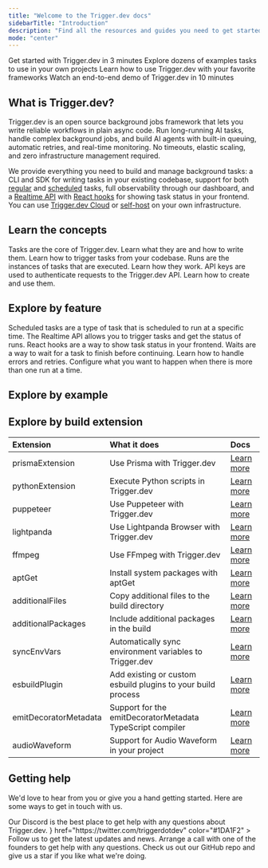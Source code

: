 ```yaml
---
title: "Welcome to the Trigger.dev docs"
sidebarTitle: "Introduction"
description: "Find all the resources and guides you need to get started"
mode: "center"
---
```


<CardGroup cols={2}>
  <Card title="Quick start" img="/images/intro-quickstart.jpg" href="/quick-start">
    Get started with Trigger.dev in 3 minutes
  </Card>
  <Card title="Examples" img="/images/intro-examples.jpg" href="/guides/introduction#example-tasks">
    Explore dozens of examples tasks to use in your own projects
  </Card>
  <Card title="Frameworks" img="/images/intro-frameworks.jpg" href="/guides/introduction#frameworks">
    Learn how to use Trigger.dev with your favorite frameworks
  </Card>
  <Card title="Video walkthrough" img="/images/intro-video.jpg" href="/video-walkthrough">
    Watch an end-to-end demo of Trigger.dev in 10 minutes
  </Card>
</CardGroup>

## What is Trigger.dev?

Trigger.dev is an open source background jobs framework that lets you write reliable workflows in plain async code. Run long-running AI tasks, handle complex background jobs, and build AI agents with built-in queuing, automatic retries, and real-time monitoring. No timeouts, elastic scaling, and zero infrastructure management required.

We provide everything you need to build and manage background tasks: a CLI and SDK for writing tasks in your existing codebase, support for both [regular](/tasks/overview) and [scheduled](/tasks/scheduled) tasks, full observability through our dashboard, and a [Realtime API](/realtime) with [React hooks](/frontend/react-hooks#realtime-hooks) for showing task status in your frontend. You can use [Trigger.dev Cloud](https://cloud.trigger.dev) or [self-host](/open-source-self-hosting) on your own infrastructure.

## Learn the concepts

<CardGroup cols={2}>
  <Card title="Writing tasks" icon="wand-magic-sparkles" href="/tasks/overview" color="#3B82F6">
    Tasks are the core of Trigger.dev. Learn what they are and how to write them.
  </Card>
  <Card title="Triggering tasks" icon="bullseye-pointer" href="/triggering" color="#fbbf24">
    Learn how to trigger tasks from your codebase.
  </Card>
  <Card title="Runs" icon="person-running" href="/runs" color="#EA189E">
    Runs are the instances of tasks that are executed. Learn how they work.
  </Card>
  <Card title="API keys" icon="key" href="/apikeys" color="#EAEA08">
    API keys are used to authenticate requests to the Trigger.dev API. Learn how to create and use them.
  </Card>
</CardGroup>

## Explore by feature

<CardGroup>
  <Card title="Scheduled tasks (cron)" icon="clock" href="/tasks/scheduled" color="#EAEA08">
    Scheduled tasks are a type of task that is scheduled to run at a specific time.
  </Card>
  <Card title="Realtime API" icon="loader" href="/realtime" color="#22C55E">
    The Realtime API allows you to trigger tasks and get the status of runs.
  </Card>
  <Card title="React hooks" icon="react" href="/frontend/react-hooks" color="#3B82F6">
    React hooks are a way to show task status in your frontend.
  </Card>
  <Card title="Waits" icon="calendar-clock" href="/wait" color="#F59E0B">
    Waits are a way to wait for a task to finish before continuing.
  </Card>
  <Card title="Errors and retries" icon="message-exclamation" href="/errors-retrying" color="#F43F5E">
    Learn how to handle errors and retries.
  </Card>
  <Card title="Concurrency & Queues" icon="line-height" href="/queue-concurrency" color="#D946EF">
    Configure what you want to happen when there is more than one run at a time.
  </Card>
</CardGroup>

## Explore by example

<CardGroup cols={3}>
  <Card title="FFmpeg" img="/images/intro-ffmpeg.jpg" href="/guides/examples/ffmpeg-video-processing"/>
  <Card title="Fal.ai" img="/images/intro-fal.jpg" href="/guides/examples/fal-ai-image-to-cartoon"/>
  <Card title="Puppeteer" img="/images/intro-puppeteer.jpg" href="/guides/examples/puppeteer"/>
  <Card title="LibreOffice" img="/images/intro-libreoffice.jpg" href="/guides/examples/libreoffice-pdf-conversion"/>
  <Card title="OpenAI" img="/images/intro-openai.jpg" href="/guides/examples/open-ai-with-retrying"/>
  <Card title="Browserbase" img="/images/intro-browserbase.jpg" href="/guides/examples/scrape-hacker-news"/>
  <Card title="Sentry" img="/images/intro-sentry.jpg" href="/guides/examples/sentry-error-tracking"/>
  <Card title="Resend" img="/images/intro-resend.jpg" href="/guides/examples/resend-email-sequence"/>
  <Card title="Vercel AI SDK" img="/images/intro-vercel.jpg" href="/guides/examples/vercel-ai-sdk"/>
  <Card title="Sharp" img="/images/intro-sharp.jpg" href="/guides/examples/sharp-image-processing"/>
  <Card title="Deepgram" img="/images/intro-deepgram.jpg" href="/guides/examples/deepgram-transcribe-audio"/>
  <Card title="Supabase" img="/images/intro-supabase.jpg" href="/guides/examples/supabase-database-operations"/>
  <Card title="DALL•E" img="/images/intro-openai.jpg" href="/guides/examples/dall-e3-generate-image"/>
  <Card title="Firecrawl" img="/images/intro-firecrawl.jpg" href="/guides/examples/firecrawl-url-crawl"/>
  <Card title="Lightpanda" img="/images/intro-lightpanda.jpg" href="/guides/examples/lightpanda"/>
</CardGroup>

## Explore by build extension

| Extension | What it does | Docs |
|:----------|:------------|:--------------|
| prismaExtension | Use Prisma with Trigger.dev | [Learn more](/config/extensions/prismaExtension) |
| pythonExtension | Execute Python scripts in Trigger.dev | [Learn more](/config/extensions/pythonExtension) |
| puppeteer | Use Puppeteer with Trigger.dev | [Learn more](/config/extensions/puppeteer) |
| lightpanda | Use Lightpanda Browser with Trigger.dev | [Learn more](/config/extensions/lightpanda) |
| ffmpeg | Use FFmpeg with Trigger.dev | [Learn more](/config/extensions/ffmpeg) |
| aptGet | Install system packages with aptGet | [Learn more](/config/extensions/aptGet) |
| additionalFiles | Copy additional files to the build directory | [Learn more](/config/extensions/additionalFiles) |
| additionalPackages | Include additional packages in the build | [Learn more](/config/extensions/additionalPackages) |
| syncEnvVars | Automatically sync environment variables to Trigger.dev | [Learn more](/config/extensions/syncEnvVars) |
| esbuildPlugin | Add existing or custom esbuild plugins to your build process | [Learn more](/config/extensions/esbuildPlugin) |
| emitDecoratorMetadata | Support for the emitDecoratorMetadata TypeScript compiler | [Learn more](/config/extensions/emitDecoratorMetadata) |
| audioWaveform | Support for Audio Waveform in your project | [Learn more](/config/extensions/audioWaveform) |

## Getting help

We'd love to hear from you or give you a hand getting started. Here are some ways to get in touch with us.

<CardGroup>
  <Card
    title="Join our Discord server"
    icon="discord"
    href="https://discord.gg/kA47vcd8P6"
    color="#5865F2"
  >
    Our Discord is the best place to get help with any questions about Trigger.dev.
  </Card>
  <Card
    title="Follow us on X (Twitter)"
    icon={
      <svg xmlns="http://www.w3.org/2000/svg" height="20" viewBox="0 0 512 512">
        <path d="M389.2 48h70.6L305.6 224.2 487 464H345L233.7 318.6 106.5 464H35.8L200.7 275.5 26.8 48H172.4L272.9 180.9 389.2 48zM364.4 421.8h39.1L151.1 88h-42L364.4 421.8z" />
      </svg>
    }
    href="https://twitter.com/triggerdotdev"
    color="#1DA1F2"
  >
    Follow us to get the latest updates and news.
  </Card>
  <Card
    title="Schedule a call"
    icon="phone"
    iconType="solid"
    color="#22C55E"
    href="https://cal.com/team/triggerdotdev/founders-call"
  >
    Arrange a call with one of the founders to get help with any questions.
  </Card>
  <Card
    title="Give us a star on GitHub"
    icon="star"
    iconType="solid"
    href="https://github.com/triggerdotdev/trigger.dev"
    color="#fbbf24"
  >
    Check us out our GitHub repo and give us a star if you like what we're doing.
  </Card>
</CardGroup>

